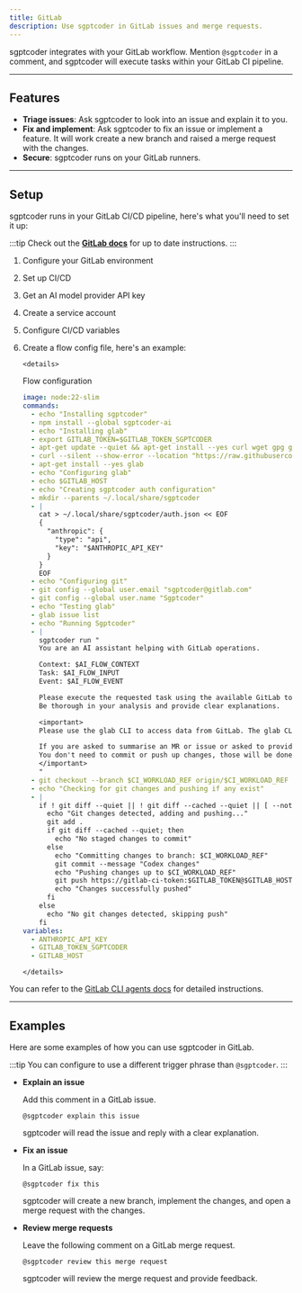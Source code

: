 ```yaml
---
title: GitLab
description: Use sgptcoder in GitLab issues and merge requests.
---
```


sgptcoder integrates with your GitLab workflow.
Mention `@sgptcoder` in a comment, and sgptcoder will execute tasks within your GitLab CI pipeline.

---

## Features

- **Triage issues**: Ask sgptcoder to look into an issue and explain it to you.
- **Fix and implement**: Ask sgptcoder to fix an issue or implement a feature.
  It will work create a new branch and raised a merge request with the changes.
- **Secure**: sgptcoder runs on your GitLab runners.

---

## Setup

sgptcoder runs in your GitLab CI/CD pipeline, here's what you'll need to set it up:

:::tip
Check out the [**GitLab docs**](https://docs.gitlab.com/user/duo_agent_platform/agent_assistant/) for up to date instructions.
:::

1.  Configure your GitLab environment
2.  Set up CI/CD
3.  Get an AI model provider API key
4.  Create a service account
5.  Configure CI/CD variables
6.  Create a flow config file, here's an example:

        <details>

    <summary>Flow configuration</summary>

    ```yaml
    image: node:22-slim
    commands:
      - echo "Installing sgptcoder"
      - npm install --global sgptcoder-ai
      - echo "Installing glab"
      - export GITLAB_TOKEN=$GITLAB_TOKEN_SGPTCODER
      - apt-get update --quiet && apt-get install --yes curl wget gpg git && rm --recursive --force /var/lib/apt/lists/*
      - curl --silent --show-error --location "https://raw.githubusercontent.com/upciti/wakemeops/main/assets/install_repository" | bash
      - apt-get install --yes glab
      - echo "Configuring glab"
      - echo $GITLAB_HOST
      - echo "Creating sgptcoder auth configuration"
      - mkdir --parents ~/.local/share/sgptcoder
      - |
        cat > ~/.local/share/sgptcoder/auth.json << EOF
        {
          "anthropic": {
            "type": "api",
            "key": "$ANTHROPIC_API_KEY"
          }
        }
        EOF
      - echo "Configuring git"
      - git config --global user.email "sgptcoder@gitlab.com"
      - git config --global user.name "Sgptcoder"
      - echo "Testing glab"
      - glab issue list
      - echo "Running Sgptcoder"
      - |
        sgptcoder run "
        You are an AI assistant helping with GitLab operations.

        Context: $AI_FLOW_CONTEXT
        Task: $AI_FLOW_INPUT
        Event: $AI_FLOW_EVENT

        Please execute the requested task using the available GitLab tools.
        Be thorough in your analysis and provide clear explanations.

        <important>
        Please use the glab CLI to access data from GitLab. The glab CLI has already been authenticated. You can run the corresponding commands.

        If you are asked to summarise an MR or issue or asked to provide more information then please post back a note to the MR/Issue so that the user can see it.
        You don't need to commit or push up changes, those will be done automatically based on the file changes you make.
        </important>
        "
      - git checkout --branch $CI_WORKLOAD_REF origin/$CI_WORKLOAD_REF
      - echo "Checking for git changes and pushing if any exist"
      - |
        if ! git diff --quiet || ! git diff --cached --quiet || [ --not --zero "$(git ls-files --others --exclude-standard)" ]; then
          echo "Git changes detected, adding and pushing..."
          git add .
          if git diff --cached --quiet; then
            echo "No staged changes to commit"
          else
            echo "Committing changes to branch: $CI_WORKLOAD_REF"
            git commit --message "Codex changes"
            echo "Pushing changes up to $CI_WORKLOAD_REF"
            git push https://gitlab-ci-token:$GITLAB_TOKEN@$GITLAB_HOST/gl-demo-ultimate-dev-ai-epic-17570/test-java-project.git $CI_WORKLOAD_REF
            echo "Changes successfully pushed"
          fi
        else
          echo "No git changes detected, skipping push"
        fi
    variables:
      - ANTHROPIC_API_KEY
      - GITLAB_TOKEN_SGPTCODER
      - GITLAB_HOST
    ```

        </details>

You can refer to the [GitLab CLI agents docs](https://docs.gitlab.com/user/duo_agent_platform/agent_assistant/) for detailed instructions.

---

## Examples

Here are some examples of how you can use sgptcoder in GitLab.

:::tip
You can configure to use a different trigger phrase than `@sgptcoder`.
:::

- **Explain an issue**

  Add this comment in a GitLab issue.

  ```
  @sgptcoder explain this issue
  ```

  sgptcoder will read the issue and reply with a clear explanation.

- **Fix an issue**

  In a GitLab issue, say:

  ```
  @sgptcoder fix this
  ```

  sgptcoder will create a new branch, implement the changes, and open a merge request with the changes.

- **Review merge requests**

  Leave the following comment on a GitLab merge request.

  ```
  @sgptcoder review this merge request
  ```

  sgptcoder will review the merge request and provide feedback.
